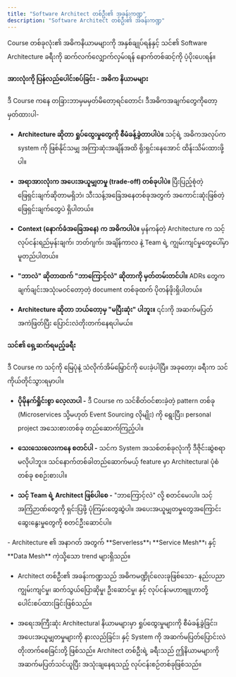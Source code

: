 ```yaml
---
title: "Software Architect တစ်ဦး၏ အခန်းကဏ္ဍ"
description: "Software Architect တစ်ဦး၏ အခန်းကဏ္ဍ"
---
```



<Aside title="ရည်ရွယ်ချက်">
 Course တစ်ခုလုံး၏ အဓိကနိယာမများကို အနှစ်ချုပ်ရန်နှင့် သင်၏ Software Architecture ခရီးကို ဆက်လက်လျှောက်လှမ်းရန် နောက်တစ်ဆင့်ကို ပံ့ပိုးပေးရန်။
</Aside>

#### အားလုံးကို ပြန်လည်ပေါင်းစပ်ခြင်း - အဓိက နိယာမများ
ဒီ Course ကနေ တခြားဘာမှမမှတ်မိတော့ရင်တောင်၊ ဒီအဓိကအချက်တွေကိုတော့ မှတ်ထားပါ-

- **Architecture ဆိုတာ ရှုပ်ထွေးမှုတွေကို စီမံခန့်ခွဲတာပါပဲ။** သင့်ရဲ့ အဓိကအလုပ်က system ကို ဖြစ်နိုင်သမျှ အကြာဆုံးအချိန်အထိ ရိုးရှင်းနေအောင် ထိန်းသိမ်းထားဖို့ပါ။

- **အရာအားလုံးက အပေးအယူမျှတမှု (trade-off) တစ်ခုပါပဲ။** ပြီးပြည့်စုံတဲ့ ဖြေရှင်းချက်ဆိုတာမရှိဘဲ၊ သီးသန့်အခြေအနေတစ်ခုအတွက် အကောင်းဆုံးဖြစ်တဲ့ ဖြေရှင်းချက်တွေပဲ ရှိပါတယ်။

- **Context (နောက်ခံအခြေအနေ) က အဓိကပါပဲ။** မှန်ကန်တဲ့ Architecture က သင့်လုပ်ငန်းရည်မှန်းချက်၊ ဘတ်ဂျက်၊ အချိန်ကာလ နဲ့ Team ရဲ့ ကျွမ်းကျင်မှုတွေပေါ်မှာ မူတည်ပါတယ်။

- **"ဘာလဲ" ဆိုတာထက် "ဘာကြောင့်လဲ" ဆိုတာကို မှတ်တမ်းတင်ပါ။** ADRs တွေက ချက်ချင်းအသုံးမဝင်တော့တဲ့ document တစ်ခုထက် ပိုတန်ဖိုးရှိပါတယ်။

- **Architecture ဆိုတာ ဘယ်တော့မှ "မပြီးဆုံး" ပါဘူး။** ၎င်းကို အဆက်မပြတ် အကဲဖြတ်ပြီး ပြောင်းလဲတိုးတက်နေရပါမယ်။

#### သင်၏ ရှေ့ဆက်ရမည့်ခရီး
ဒီ Course က သင့်ကို မြေပုံနဲ့ သံလိုက်အိမ်မြှောင်ကို ပေးခဲ့ပါပြီ။ အခုတော့၊ ခရီးက သင်ကိုယ်တိုင်သွားရမှာပါ။

- **ပိုမိုနက်ရှိုင်းစွာ လေ့လာပါ -** ဒီ Course က သင်စိတ်ဝင်စားခဲ့တဲ့ pattern တစ်ခု (Microservices သို့မဟုတ် Event Sourcing လိုမျိုး) ကို ရွေးပြီး၊ personal project အသေးစားတစ်ခု တည်ဆောက်ကြည့်ပါ။

- **သေးသေးလေးကနေ စတင်ပါ -** သင်က System အသစ်တစ်ခုလုံးကို ဒီဇိုင်းဆွဲစရာမလိုပါဘူး။ သင်နောက်တစ်ခါတည်ဆောက်မယ့် feature မှာ Architectural ပုံစံတစ်ခု စစဉ်းစားပါ။

- **သင့် Team ရဲ့ Architect ဖြစ်ပါစေ -** "ဘာကြောင့်လဲ" လို့ စတင်မေးပါ။ သင့်အကြံဉာဏ်တွေကို ရှင်းပြဖို့ ပုံကြမ်းတွေဆွဲပါ။ အပေးအယူမျှတမှုတွေအကြောင်း ဆွေးနွေးမှုတွေကို စတင်ဦးဆောင်ပါ။


<Aside title="အနှစ်ချုပ်">
- Architecture ၏ အနာဂတ် အတွက် **Serverless**၊ **Service Mesh**၊ နှင့် **Data Mesh** ကဲ့သို့သော trend များရှိသည်။

- Architect တစ်ဦး၏ အခန်းကဏ္ဍသည် အဓိကမဏ္ဍိုင်လေးခုဖြစ်သော- နည်းပညာကျွမ်းကျင်မှု၊ ဆက်သွယ်ပြောဆိုမှု၊ ဦးဆောင်မှု၊ နှင့် လုပ်ငန်းမဟာဗျူဟာတို့ ပေါင်းစပ်ထားခြင်းဖြစ်သည်။

- အရေးအကြီးဆုံး Architectural နိယာမများမှာ ရှုပ်ထွေးမှုများကို စီမံခန့်ခွဲခြင်း၊ အပေးအယူမျှတမှုများကို နားလည်ခြင်း၊ နှင့် System ကို အဆက်မပြတ်ပြောင်းလဲတိုးတက်စေခြင်းတို့ ဖြစ်သည်။ Architect တစ်ဦးရဲ့ ခရီးသည် ဤနိယာမများကို အဆက်မပြတ်သင်ယူပြီး အသုံးချနေရသည့် လုပ်ငန်းစဉ်တစ်ခုဖြစ်သည်။
</Aside>